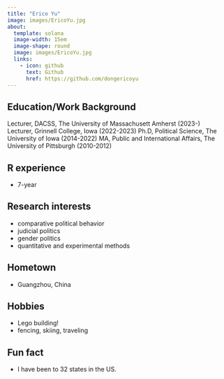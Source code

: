 ---
title: "Erico Yu"
image: images/EricoYu.jpg
about:
  template: solana
  image-width: 15em
  image-shape: round
  image: images/EricoYu.jpg
  links:
    - icon: github
      text: Github
      href: https://github.com/dongericoyu
---
## Education/Work Background
Lecturer, DACSS, The University of Massachusett Amherst (2023-)
Lecturer, Grinnell College, Iowa (2022-2023)
Ph.D, Political Science, The University of Iowa (2014-2022)
MA, Public and International Affairs, The University of Pittsburgh (2010-2012)

## R experience
- 7-year

## Research interests
- comparative political behavior
- judicial politics
- gender politics
- quantitative and experimental methods

## Hometown
- Guangzhou, China

## Hobbies
- Lego building!
- fencing, skiing, traveling


## Fun fact
- I have been to 32 states in the US.